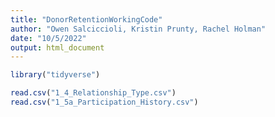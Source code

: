 ```yaml
---
title: "DonorRetentionWorkingCode"
author: "Owen Salciccioli, Kristin Prunty, Rachel Holman"
date: "10/5/2022"
output: html_document
---
```


```r
library("tidyverse")
```

```r
read.csv("1_4_Relationship_Type.csv")
read.csv("1_5a_Participation_History.csv")
```

